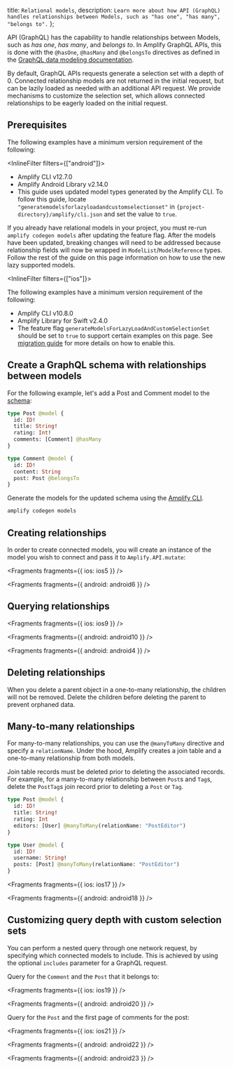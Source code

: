   title: `Relational models`,
  description: `Learn more about how API (GraphQL) handles relationships between Models, such as "has one", "has many", "belongs to".`
};

API (GraphQL) has the capability to handle relationships between Models, such as _has one_, _has many_, and _belongs to_. In Amplify GraphQL APIs, this is done with the `@hasOne`, `@hasMany` and `@belongsTo` directives as defined in the [GraphQL data modeling documentation](/cli/graphql/data-modeling).

By default, GraphQL APIs requests generate a selection set with a depth of 0. Connected relationship models are not returned in the initial request, but can be lazily loaded as needed with an additional API request. We provide mechanisms to customize the selection set, which allows connected relationships to be eagerly loaded on the initial request.

## Prerequisites

The following examples have a minimum version requirement of the following:

<InlineFilter filters={["android"]}>

- Amplify CLI v12.7.0
- Amplify Android Library v2.14.0
- This guide uses updated model types generated by the Amplify CLI. To follow this guide, locate `"generatemodelsforlazyloadandcustomselectionset"` in `{project-directory}/amplify/cli.json` and set the value to `true`.

<Callout>

If you already have relational models in your project, you must re-run `amplify codegen models` after updating the feature flag. After the models have been updated, breaking changes will need to be addressed because relationship fields will now be wrapped in `ModelList`/`ModelReference` types. Follow the rest of the guide on this page information on how to use the new lazy supported models.

</Callout>

</InlineFilter>

<InlineFilter filters={["ios"]}>

The following examples have a minimum version requirement of the following:

- Amplify CLI v10.8.0
- Amplify Library for Swift v2.4.0
- The feature flag `generateModelsForLazyLoadAndCustomSelectionSet` should be set to `true` to support certain examples on this page. See [migration guide](/cli/migration/lazy-load-custom-selection-set/#where-do-i-make-these-changes) for more details on how to enable this.

</InlineFilter>

## Create a GraphQL schema with relationships between models

For the following example, let's add a Post and Comment model to the [schema](/lib/graphqlapi/getting-started#configure-api):

```graphql
type Post @model {
  id: ID!
  title: String!
  rating: Int!
  comments: [Comment] @hasMany
}

type Comment @model {
  id: ID!
  content: String
  post: Post @belongsTo
}
```

Generate the models for the updated schema using the [Amplify CLI](/lib/graphqlapi/getting-started#generate-todo-model-class).

```bash
amplify codegen models
```

## Creating relationships

In order to create connected models, you will create an instance of the model you wish to connect and pass it to `Amplify.API.mutate`:


<Fragments fragments={{ ios: ios5 }} />


<Fragments fragments={{ android: android6 }} />

## Querying relationships


<Fragments fragments={{ ios: ios9 }} />


<Fragments fragments={{ android: android10 }} />


<Fragments fragments={{ android: android4 }} />

## Deleting relationships

When you delete a parent object in a one-to-many relationship, the children will not be removed. Delete the children before deleting the parent to prevent orphaned data.

## Many-to-many relationships

For many-to-many relationships, you can use the `@manyToMany` directive and specify a `relationName`. Under the hood, Amplify creates a join table and a one-to-many relationship from both models.

<Callout warning>

Join table records must be deleted prior to deleting the associated records. For example, for a many-to-many relationship between `Post`s and `Tag`s, delete the `PostTag`s join record prior to deleting a `Post` or `Tag`.

</Callout>

```graphql
type Post @model {
  id: ID!
  title: String!
  rating: Int
  editors: [User] @manyToMany(relationName: "PostEditor")
}

type User @model {
  id: ID!
  username: String!
  posts: [Post] @manyToMany(relationName: "PostEditor")
}
```


<Fragments fragments={{ ios: ios17 }} />


<Fragments fragments={{ android: android18 }} />

## Customizing query depth with custom selection sets

You can perform a nested query through one network request, by specifying which connected models to include. This is achieved by using the optional `includes` parameter for a GraphQL request.

Query for the `Comment` and the `Post` that it belongs to:


<Fragments fragments={{ ios: ios19 }} />


<Fragments fragments={{ android: android20 }} />

Query for the `Post` and the first page of comments for the post: 


<Fragments fragments={{ ios: ios21 }} />


<Fragments fragments={{ android: android22 }} />


<Fragments fragments={{ android: android23 }} />

